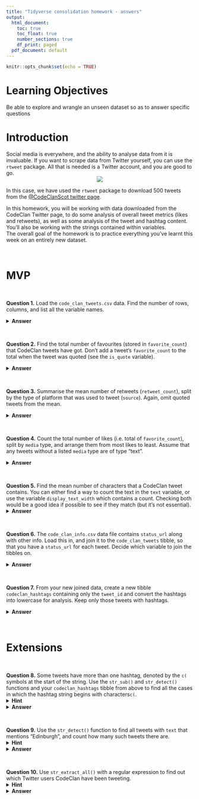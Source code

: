 ```yaml
---
title: "Tidyverse consolidation homework - answers"
output:
  html_document:
    toc: true
    toc_float: true
    number_sections: true
    df_print: paged
  pdf_document: default
---
```



```r
knitr::opts_chunk$set(echo = TRUE)
```


# Learning Objectives 

Be able to explore and wrangle an unseen dataset so as to answer specific questions

# Introduction

Social media is everywhere, and the ability to analyse data from it is invaluable. If you want to scrape data from Twitter yourself, you can use the `rtweet` package. All that is needed is a Twitter account, and you are good to go. 
<center>
![](http://www.storybench.org/wp-content/uploads/2018/11/rtweet-730x461.png)
</center>

In this case, we have used the `rtweet` package to download 500 tweets from the [@CodeClanScot twitter page](https://twitter.com/CodeClanScot). 
  
In this homework, you will be working with data downloaded from the CodeClan Twitter page, to do some analysis of overall tweet metrics (likes and retweets), as well as some analysis of the tweet and hashtag content. You'll also be working with the strings contained within variables. 
<br>
The overall goal of the homework is to practice everything you've learnt this week on an entirely new dataset. 
<br>

<br>

# MVP 

<br>

**Question 1.**
Load the `code_clan_tweets.csv` data. Find the number of rows, columns, and list all the variable names. 

<details>
<summary>**Answer**</summary>
```r
library(tidyverse)

# 1 : do some initial data exploration
codeclan_tweets <- read_csv("data/code_clan_tweets.csv")
view(codeclan_tweets)
dim(codeclan_tweets)
names(codeclan_tweets)
```
</details>

<br>

**Question 2.**
Find the total number of favourites (stored in `favorite_count`) that CodeClan tweets have got. Don't add a tweet's `favorite_count` to the total when the tweet was quoted (see the `is_quote` variable).   

<details>
<summary>**Answer**</summary>
```r
# 2 : count total number of favourites
codeclan_tweets %>%
  filter(is_quote == FALSE) %>%
  summarise(total = sum(favorite_count))
```
</details>

<br>

**Question 3.**
Summarise the mean number of retweets (`retweet_count`), split by the type of platform that was used to tweet (`source`). Again, omit quoted tweets from the mean.

<details>
<summary>**Answer**</summary>
```r
# 3 : summarise mean number of retweets by source platform
mean_retweets <- codeclan_tweets %>%
  filter(is_quote == FALSE) %>%
  group_by(source) %>%
  summarise(average_retweet = mean(retweet_count))

head(mean_retweets)
```
</details>

<br>

**Question 4.**
Count the total number of likes (i.e. total of `favorite_count`), split by `media` type, and arrange them from most likes to least. Assume that any tweets without a listed `media` type are of type "text".  

<details>
<summary>**Answer**</summary>
```r
# 4 : count the number of likes by media type, and arrange them from most likes to least 
codeclan_tweets %>%
  mutate(media_type = coalesce(media_type, "text")) %>%
  group_by(media_type) %>%
  summarise(favourite_count_total = sum(favorite_count)) %>%
  arrange(desc(favourite_count_total))
```
</details>

<br>

**Question 5.**
Find the mean number of characters that a CodeClan tweet contains.  You can either find a way to count the text in the `text` variable, or use the variable `display_text_width` which contains a count. Checking both would be a good idea if possible to see if they match (but it's not essential). 
<details>
<summary>**Answer**</summary>
```r
# 5 : find the mean number of characters a tweet contains
codeclan_tweets %>%
  summarise(avg_tweet_length = mean(display_text_width))
```
```r
# alternative way of testing the str_length function
code_clan_tweets_text <- codeclan_tweets %>%
  mutate(count_str_length = str_length(text)) %>%
  select(count_str_length, display_text_width)

code_clan_tweets_text
```
</details>

<br>

**Question 6.**
The `code_clan_info.csv` data file contains `status_url` along with other info. Load this in, and join it to the `code_clan_tweets` tibble, so that you have a `status_url` for each tweet. Decide which variable to join the tibbles on.  

<details>
<summary>**Answer**</summary>
```r
# 6 : join where there is a tweet 
codeclan_info <- read_csv("data/code_clan_info.csv")
names(codeclan_info)
codeclan_all <- left_join(codeclan_tweets,codeclan_info, by = "tweet_id")

```
</details>

<br>

**Question 7.**
From your new joined data, create a new tibble `codeclan_hashtags` containing only the `tweet_id` and convert the hashtags into lowercase for analysis. Keep only those tweets with hashtags.

<details>
<summary>**Answer**</summary>
```r
# 7 : create a variable which has all the hashtags in lowercase for analysis
codeclan_hashtags <- codeclan_all%>% 
  select(tweet_id, hashtags) %>%
  mutate(lowcase_hashtag = str_to_lower(hashtags)) %>%
  select(-hashtags) %>%
  drop_na(lowcase_hashtag)

codeclan_hashtags
```
</details>

<br>

# Extensions

<br>

**Question 8.**
Some tweets have more than one hashtag, denoted by the `c(` symbols at the start of the string. Use the `str_sub()` and `str_detect()` functions and your `codeclan_hashtags` tibble from above to find all the cases in which the hashtag string begins with characters`c(`.
<details>
<summary>**Hint**</summary>
Try a regex pattern `"c\\("`. The double backslash is necessary in R to mark a backslash as itself being escaped. 
</details>

<details>
<summary>**Answer**</summary>
```r
# 8 : use the str_sub function to get the first 2 letters of each tweet
hashtags_multiple <- codeclan_hashtags %>% 
  mutate(first_letters = str_sub(lowcase_hashtag, 1, 2)) %>%
  filter(str_detect(first_letters, "c\\("))

hashtags_multiple
```
</details>

<br>

**Question 9.**
Use the `str_detect()` function to find all tweets with `text` that mentions "Edinburgh", and count how many such tweets there are. 
<details>
<summary>**Hint**</summary>
You may need to make sure your tweets are all the same case before searching.
</details>

<details>
<summary>**Answer**</summary>
```r
# 9: Use the str_detect() function to find all cases where a tweet text mentions edinburgh, and count in how many tweets it appears
codeclan_tweets %>%
  mutate(lowcase_tweets = str_to_lower(text)) %>%
  filter(str_detect(lowcase_tweets, "edinburgh")) %>%
  summarise(count = n())
```
</details>

<br>

**Question 10.**
Use `str_extract_all()` with a regular expression to find out which Twitter users CodeClan have been tweeting. 
<details>
<summary>**Hint**</summary>
Think about all the different characters which could be in a Twitter username, do a bit of online research
</details>

<details>
<summary>**Answer**</summary>
```r
# 10: use str_extract_all and regex to find usernames
user_pattern <- "@[a-zA-Z0-9_]+"
tweets <- codeclan_tweets %>% 
  select(text)
head(str_extract_all(tweets$text, user_pattern))
```
</details>